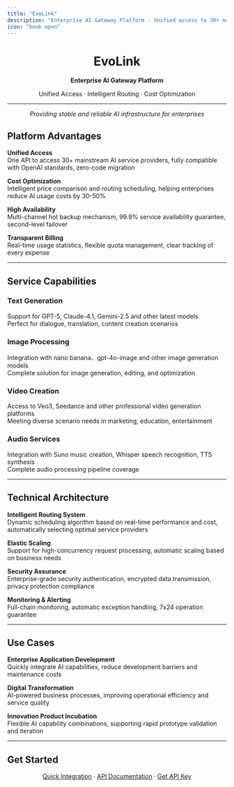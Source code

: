 ```yaml
---
title: "EvoLink"
description: "Enterprise AI Gateway Platform - Unified access to 30+ mainstream AI service providers"
icon: "book-open"
---
```


<div align="center">

# EvoLink

**Enterprise AI Gateway Platform**

Unified Access · Intelligent Routing · Cost Optimization

---

*Providing stable and reliable AI infrastructure for enterprises*

</div>

## Platform Advantages

**Unified Access**\
One API to access 30\+ mainstream AI service providers, fully compatible with OpenAI standards, zero-code migration

**Cost Optimization**\
Intelligent price comparison and routing scheduling, helping enterprises reduce AI usage costs by 30-50%

**High Availability**\
Multi-channel hot backup mechanism, 99.9% service availability guarantee, second-level failover

**Transparent Billing**\
Real-time usage statistics, flexible quota management, clear tracking of every expense

---

## Service Capabilities

### Text Generation

Support for GPT-5, Claude-4.1, Gemini-2.5 and other latest models\
Perfect for dialogue, translation, content creation scenarios

### Image Processing

Integration with nano banana、gpt-4o-image and other image generation models\
Complete solution for image generation, editing, and optimization

### Video Creation

Access to Veo3, Seedance and other professional video generation platforms\
Meeting diverse scenario needs in marketing, education, entertainment

### Audio Services

Integration with Suno music creation, Whisper speech recognition, TTS synthesis\
Complete audio processing pipeline coverage

---

## Technical Architecture

**Intelligent Routing System**\
Dynamic scheduling algorithm based on real-time performance and cost, automatically selecting optimal service providers

**Elastic Scaling**\
Support for high-concurrency request processing, automatic scaling based on business needs

**Security Assurance**\
Enterprise-grade security authentication, encrypted data transmission, privacy protection compliance

**Monitoring & Alerting**\
Full-chain monitoring, automatic exception handling, 7x24 operation guarantee

---

## Use Cases

**Enterprise Application Development**\
Quickly integrate AI capabilities, reduce development barriers and maintenance costs

**Digital Transformation**\
AI-powered business processes, improving operational efficiency and service quality

**Innovation Product Incubation**\
Flexible AI capability combinations, supporting rapid prototype validation and iteration

---

## Get Started

<div align="center">

[Quick Integration](en/quickstart) · [API Documentation](en/api-manual/text-series/chat) · [Get API Key](https://evolink.ai/dashboard/keys)

</div>